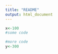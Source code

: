 ```yaml
---
title: "README"
output: html_document
---
```

```r
x<-100
#some code
```


```r
#more code
y<-300
```